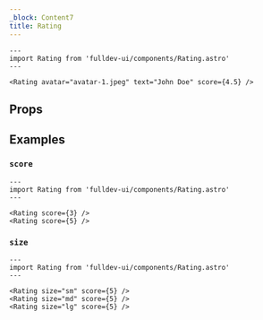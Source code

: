 ```yaml
---
_block: Content7
title: Rating
---
```



```astro live
---
import Rating from 'fulldev-ui/components/Rating.astro'
---

<Rating avatar="avatar-1.jpeg" text="John Doe" score={4.5} />
```

## Props

<Props />

## Examples

### `score`

```astro live
---
import Rating from 'fulldev-ui/components/Rating.astro'
---

<Rating score={3} />
<Rating score={5} />
```

### `size`

```astro live
---
import Rating from 'fulldev-ui/components/Rating.astro'
---

<Rating size="sm" score={5} />
<Rating size="md" score={5} />
<Rating size="lg" score={5} />
```
